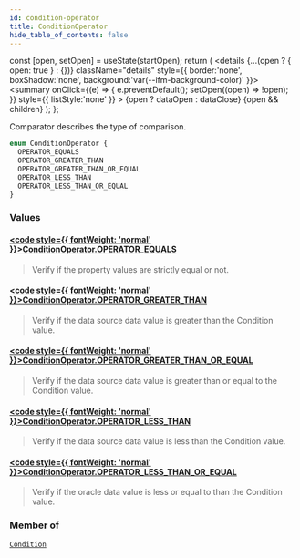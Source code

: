 ```yaml
---
id: condition-operator
title: ConditionOperator
hide_table_of_contents: false
---
```







  const [open, setOpen] = useState(startOpen);
  return (
    <details {...(open ? { open: true } : {})} className="details" style={{ border:'none', boxShadow:'none', background:'var(--ifm-background-color)' }}>
      <summary
        onClick={(e) => {
          e.preventDefault();
          setOpen((open) => !open);
        }}
        style={{ listStyle:'none' }}
      >
      {open ? dataOpen : dataClose}
      </summary>
      {open && children}
    </details>
  );
};




Comparator describes the type of comparison.


```graphql
enum ConditionOperator {
  OPERATOR_EQUALS
  OPERATOR_GREATER_THAN
  OPERATOR_GREATER_THAN_OR_EQUAL
  OPERATOR_LESS_THAN
  OPERATOR_LESS_THAN_OR_EQUAL
}
```


### Values

#### [<code style={{ fontWeight: 'normal' }}>ConditionOperator.<b>OPERATOR_EQUALS</b></code>](#) 
> Verify if the property values are strictly equal or not.
> 

#### [<code style={{ fontWeight: 'normal' }}>ConditionOperator.<b>OPERATOR_GREATER_THAN</b></code>](#) 
> Verify if the data source data value is greater than the Condition value.
> 

#### [<code style={{ fontWeight: 'normal' }}>ConditionOperator.<b>OPERATOR_GREATER_THAN_OR_EQUAL</b></code>](#) 
> Verify if the data source data value is greater than or equal to the Condition
> value.
> 

#### [<code style={{ fontWeight: 'normal' }}>ConditionOperator.<b>OPERATOR_LESS_THAN</b></code>](#) 
>  Verify if the data source data value is less than the Condition value.
> 

#### [<code style={{ fontWeight: 'normal' }}>ConditionOperator.<b>OPERATOR_LESS_THAN_OR_EQUAL</b></code>](#) 
> Verify if the oracle data value is less or equal to than the Condition
> value.
> 



### Member of

[`Condition`](/testnet/api/graphql/objects/condition)  <Badge class="secondary" text="object"/>

